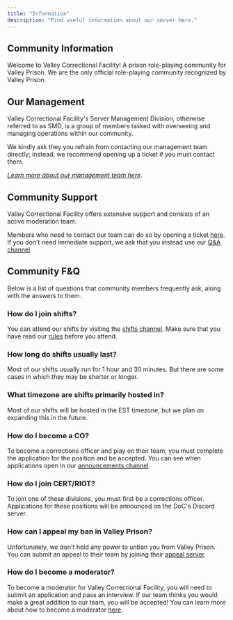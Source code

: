 ```yaml
---
title: "Information"
description: "Find useful information about our server here."
---
```


## Community Information

Welcome to Valley Correctional Facility! A prison role-playing community for Valley Prison. We are the only official role-playing community recognized by Valley Prison.

## Our Management

Valley Correctional Facility's Server Management Division, otherwise referred to as SMD, is a group of members tasked with overseeing and managing operations within our community.

We kindly ask they you refrain from contacting our management team directly; instead, we recommend opening up a ticket if you must contact them.

[_Learn more about our management team here_](/about-us/our-team).

## Community Support

Valley Correctional Facility offers extensive support and consists of an active moderation team.

Members who need to contact our team can do so by opening a ticket [here](https://discord.com/channels/1345804368263385170/1345816347657113702). If you don't need immediate support, we ask that you instead use our [Q&A channel](https://discord.com/channels/1345804368263385170/1345816347657113702).

## Community F&Q

Below is a list of questions that community members frequently ask, along with the answers to them.

### How do I join shifts?

You can attend our shifts by visiting the [shifts channel](https://discord.com/channels/1345804368263385170/1345816347657113702). Make sure that you have read our [rules](/community-rules/our-rules) before you attend.

### How long do shifts usually last?

Most of our shifts usually run for 1 hour and 30 minutes. But there are some cases in which they may be shorter or longer.

### What timezone are shifts primarily hosted in?

Most of our shifts will be hosted in the EST timezone, but we plan on expanding this in the future.

### How do I become a CO?

To become a corrections officer and play on their team, you must complete the application for the position and be accepted. You can see when applications open in our [announcements channel](https://discord.com/channels/1345804368263385170/1345816347657113702).

### How do I join CERT/RIOT?

To join one of these divisions, you must first be a corrections officer. Applications for these positions will be announced on the DoC's Discord server.

### How can I appeal my ban in Valley Prison?

Unfortunately, we don't hold any power to unban you from Valley Prison. You can submit an appeal to their team by joining their [appeal server](https://discord.gg/dpPzyrb9Rq).

### How do I become a moderator?

To become a moderator for Valley Correctional Facility, you will need to submit an application and pass an interview. If our team thinks you would make a great addition to our team, you will be accepted! You can learn more about how to become a moderator [here](/about-us/moderation-division).